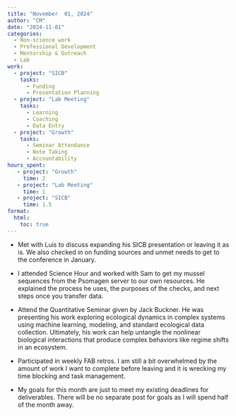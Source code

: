 ```yaml
---
title: "November  01, 2024"
author: "CM"
date: "2024-11-01"
categories:
  - Non-science work 
  - Professional Development
  - Mentorship & Outreach
  - Lab
work:
  - project: "SICB"
    tasks: 
      - Funding
      - Presentation Planning
  - project: "Lab Meeting"
    tasks: 
      - Learning
      - Coaching
      - Data Entry
  - project: "Growth"
    tasks: 
      - Seminar Attendance
      - Note Taking
      - Accountability
hours_spent:
   - project: "Growth"
     time: 2
   - project: "Lab Meeting"
     time: 1
   - project: "SICB"
     time: 1.5
format:
  html:
    toc: true
---
```


-   Met with Luis to discuss expanding his SICB presentation or leaving it as is. We also checked in on funding sources and unmet needs to get to the conference in January.\

-   I attended Science Hour and worked with Sam to get my mussel sequences from the Psomagen server to our own resources. He explained the process he uses, the purposes of the checks, and next steps once you transfer data.\

-   Attend the Quantitative Seminar given by Jack Buckner. He was presenting his work exploring ecological dynamics in complex systems using machine learning, modeling, and standard ecological data collection. Ultimately, his work can help untangle the nonlinear biological interactions that produce complex behaviors like regime shifts in an ecosystem.\

-   Participated in weekly FAB retros. I am still a bit overwhelmed by the amount of work I want to complete before leaving and it is wrecking my time blocking and task management.\

-   My goals for this month are just to meet my existing deadlines for deliverables. There will be no separate post for goals as I will spend half of the month away.
